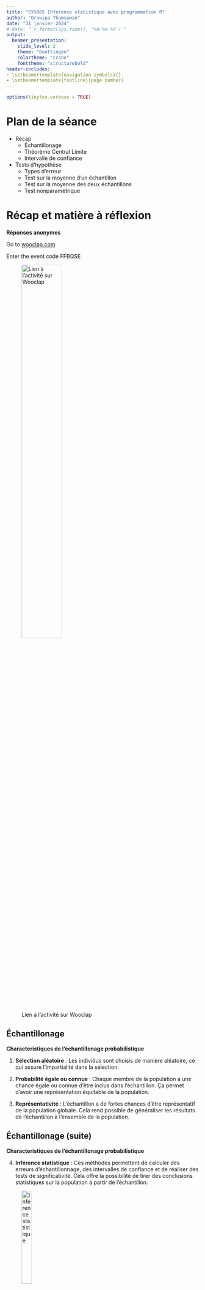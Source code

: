 ```yaml
---
title: "SYS865 Inférence statistique avec programmation R"
author: "Ornwipa Thamsuwan"
date: "31 janvier 2024"
# date: "`r format(Sys.time(), '%d-%m-%Y')`"
output:
  beamer_presentation: 
    slide_level: 2
    theme: "Goettingen"
    colortheme: "crane"
    fonttheme: "structurebold"
header-includes:
- \setbeamertemplate{navigation symbols}{}
- \setbeamertemplate{footline}[page number]
---
```


```r
options(tinytex.verbose = TRUE)
```

# Plan de la séance

- Récap
  - Échantillonage
  - Théorème Central Limite
  - Intervalle de confiance
- Tests d'hypothèse
  - Types d'erreur
  - Test sur la moyenne d'un échantillon
  - Test sur la moyenne des deux échantillons
  - Test nonparamétrique

# Récap et matière à réflexion

**Réponses anonymes**

Go to [wooclap.com](wooclap.com)

Enter the event code FFBQSE

![Lien à l'activité sur Wooclap](Wooclap-31-janvier-2023.png){width=50%, height=50%}

## Échantillonage

**Characteristiques de l'échantillonage probabilistique**

1. **Sélection aléatoire** : Les individus sont choisis de manière aléatoire, ce qui assure l'impartialité dans la sélection.

\pause

2. **Probabilité égale ou connue** : Chaque membre de la population a une chance égale ou connue d'être inclus dans l'échantillon. Ça permet d'avoir une représentation équitable de la population.

\pause

3. **Représentativité** : L'échantillon a de fortes chances d'être représentatif de la population globale. Cela rend possible de généraliser les résultats de l'échantillon à l'ensemble de la population.

## Échantillonage (suite)

**Characteristiques de l'échantillonage probabilistique**

4. **Inférence statistique** : Ces méthodes permettent de calculer des erreurs d'échantillonnage, des intervalles de confiance et de réaliser des tests de significativité. Cela offre la possibilité de tirer des conclusions statistiques sur la population à partir de l'échantillon.

![Inférence statistique](Slide-images\Population-Sample.png){width=25%, height=25%}

## Théorème Central Limite

À mesure que l'échantillon s'agrandit, la distribution de la moyenne de cet échantillon \( \overline{X}_n \) se rapproche d'une distribution normale, indépendamment de la forme de la distribution de la population.

![Théorème Central Limite](Slide-images\clt.jpg){width=70%, height=50%}

## Théorème Central Limite (suite)

Le Théorème Central Limite peut être résumé par l'équation suivante :

\[ \overline{X}_n \approx N\left(\mu, \frac{\sigma^2}{n}\right) \]

Où :

- \( \overline{X}_n \) est la moyenne de l'échantillon d'un ensemble de \( n \) variables aléatoires **\textcolor{brown}{indépendantes et identiquement distribuées}**.

- \( N\left(\mu, \frac{\sigma^2}{n}\right) \) indique que \( \overline{X}_n \) suit approximativement une distribution normale avec une moyenne \( \mu \) (la moyenne de la population) et une variance \( \frac{\sigma^2}{n} \) (la variance de la population divisée par la taille de l'échantillon \( n \)).

## Intervalle de confiance

Un IC est une plage de valeurs statistiques utilisée pour estimer la fiabilité d'une estimation d'un paramètre de population, comme la moyenne. Il est exprimé avec un niveau de confiance, indiquant la probabilité que cet intervalle contienne le vrai paramètre de la population.

### Lorsque \( \sigma \) est Connue

- Formule : \( CI = \overline{x} \pm z \times \frac{\sigma}{\sqrt{n}} \)

- \( z \) : Score Z de la distribution normale, correspondant au niveau de confiance souhaité.

### Lorsque \( \sigma \) est Inconnue

- Formule : \( CI = \overline{x} \pm t \times \frac{s}{\sqrt{n}} \)

- \( t \) : Score t de la distribution t, variant selon la taille de l'échantillon.

## Intervalle de confiance (dernier TP)

```r
data <- read.csv("diabetes.csv")

# Filter out 0 values from the Glucose column
filtered_data <- subset(data, Glucose > 0)

# Calculate density for each group
density_all <- density(filtered_data$Glucose, na.rm = TRUE)
density_outcome_0 <- density(subset(filtered_data, Outcome == 0)$Glucose, na.rm = TRUE)
density_outcome_1 <- density(subset(filtered_data, Outcome == 1)$Glucose, na.rm = TRUE)

# Find the range for the plot
x_lim_range <- range(density_all$x, density_outcome_0$x, density_outcome_1$x)
y_lim_range <- range(density_all$y, density_outcome_0$y, density_outcome_1$y)

# Set up the plot with appropriate limits
plot(density_all, xlim = x_lim_range, ylim = y_lim_range, 
     main = "Density Plot of Glucose", 
     xlab = "Concentration de Glucose Plasmatique à 2h (GTIT) [mg/dL]", 
     ylab = "Density", col = "black")

# Overlay the density plots for each group
lines(density_outcome_0, col = "blue")
lines(density_outcome_1, col = "red")

# Add a legend
legend("topright", legend = c("All", "Outcome 0 (non-diabetic)", "Outcome 1 (diabetic)"), 
       col = c("black", "blue", "red"), lty = 1, cex = 0.8)
```

\pause
\textcolor{red}{Les personnes diabétiques et non diabétiques ont-elles des niveaux différents du glucose plasmatique ?}

## Intervalle de confiance (dernier TP)

En appliquant le Théorème Central Limite ...

```r
# Calculate mean and standard deviation for each Outcome group
mean_glucose_0 <- mean(subset(filtered_data, Outcome == 0)$Glucose, na.rm = TRUE)
sd_glucose_0 <- sd(subset(filtered_data, Outcome == 0)$Glucose, na.rm = TRUE)

mean_glucose_1 <- mean(subset(filtered_data, Outcome == 1)$Glucose, na.rm = TRUE)
sd_glucose_1 <- sd(subset(filtered_data, Outcome == 1)$Glucose, na.rm = TRUE)

# Define a sequence of glucose values for plotting
glucose_range <- seq(min(filtered_data$Glucose, na.rm = TRUE), max(filtered_data$Glucose, na.rm = TRUE), length.out = 200)

# Calculate normal distribution values for each group
normal_values_0 <- dnorm(glucose_range, mean = mean_glucose_0, sd = sd_glucose_0)
normal_values_1 <- dnorm(glucose_range, mean = mean_glucose_1, sd = sd_glucose_1)

# Plot the normal probability distributions
plot(glucose_range, normal_values_0, type = 'l', col = 'blue', lwd = 2, 
     main = 'Normal Probability Distributions of Glucose by Outcome with 95% Confidence Intervals of the Means', 
     xlab = 'Concentration de Glucose Plasmatique à 2h (GTIT) [mg/dL]', 
     ylab = 'Density')
lines(glucose_range, normal_values_1, col = 'red', lwd = 2)

# Define a function to calculate the confidence interval
calculate_ci <- function(data, conf_level = 0.95) {
  mean_glucose <- mean(data$Glucose, na.rm = TRUE)
  sd_glucose <- sd(data$Glucose, na.rm = TRUE)
  n <- sum(!is.na(data$Glucose))
  
  alpha <- 1 - conf_level
  se <- sd_glucose / sqrt(n)
  t_critical <- qt(1 - alpha/2, df = n - 1)
  margin_error <- t_critical * se
  
  ci_lower <- mean_glucose - margin_error
  ci_upper <- mean_glucose + margin_error
  
  return(c(lower = ci_lower, upper = ci_upper))
}

# Calculate CI for filtered data and each Outcome group
ci_outcome_0 <- calculate_ci(subset(filtered_data, Outcome == 0))
ci_outcome_1 <- calculate_ci(subset(filtered_data, Outcome == 1))

# Add CI lines for each group
abline(v = ci_outcome_0["lower"], col = "blue", lty = 2)
abline(v = ci_outcome_0["upper"], col = "blue", lty = 2)
abline(v = ci_outcome_1["lower"], col = "red", lty = 2)
abline(v = ci_outcome_1["upper"], col = "red", lty = 2)

# Add a legend
legend("topright", legend = c("Outcome 0", "Outcome 1"), col = c("blue", "red"), lwd = 2)
```

\pause
\textcolor{red}{Les deux moyennes sont-elles différentes ?}

## Plan de la séance

- Récap
  - Échantillonage
  - Théorème Central Limite
  - Intervalle de confiance
- Test d'hypothèse
  - Types d'erreur
  - Test sur la moyenne d'un échantillon
  - Test sur la moyenne des deux échantillons
  - Test nonparamétrique

# Types d'erreur

**Erreur de type I (faux positif)** : l'enquêteur rejette une *hypothèse nulle* qui est réellement vraie dans la population.

**Erreur de type II (faux négatif)** : l’investigateur ne parvient pas à rejeter une *hypothèse nulle* qui est en réalité fausse dans la population.

\pause
... mais quelle est l'hypothèse nulle ?

\pause
Alors, voici un exemple ...

![Erreur de type I et II](Slide-images\Type-1-and-2-Error-reddit.png){width=60%, height=30%}

## Erreur type I

**Alpha \( \alpha \)** représente le seuil de probabilité de commettre une erreur de type I dans un test d'hypothèse. C'est la probabilité maximale acceptable de rejeter à tort l'hypothèse nulle. 

Communément fixé à 0,05 (5 %), un \( \alpha \) de 0,05 signifie qu'il y a 5 % de chances de rejeter l'hypothèse nulle alors qu'elle est en réalité vraie.

Réduire \( \alpha \) diminue les chances d'une erreur de type I, mais augmente le risque d'une erreur de type II.

## Erreur type II

**Beta \( \beta \)** représente la probabilité de commettre une erreur de type II dans un test d'hypothèse. C'est la probabilité de ne pas rejeter une hypothèse nulle fausse. 

La puissance d'un test, qui est \( 1 - \beta \), indique la capacité du test à rejeter correctement une fausse hypothèse nulle. 

Réduire \( \beta \) (augmentant ainsi la puissance) nécessite souvent d'augmenter la taille de l'échantillon ou la taille de l'effet.

## Types d'erreur : mise en application

En supposant que le paramètre "Glucose" est normalement distribué ...

```r
# Calculate mean and standard deviation for each Outcome group
mean_glucose_0 <- mean(subset(filtered_data, Outcome == 0)$Glucose, na.rm = TRUE)
sd_glucose_0 <- sd(subset(filtered_data, Outcome == 0)$Glucose, na.rm = TRUE)

mean_glucose_1 <- mean(subset(filtered_data, Outcome == 1)$Glucose, na.rm = TRUE)
sd_glucose_1 <- sd(subset(filtered_data, Outcome == 1)$Glucose, na.rm = TRUE)

# Define a sequence of glucose values for plotting
glucose_range <- seq(min(filtered_data$Glucose, na.rm = TRUE), max(filtered_data$Glucose, na.rm = TRUE), length.out = 200)

# Calculate normal distribution values for each group
normal_values_0 <- dnorm(glucose_range, mean = mean_glucose_0, sd = sd_glucose_0)
normal_values_1 <- dnorm(glucose_range, mean = mean_glucose_1, sd = sd_glucose_1)

# Plot the normal probability distributions
plot(glucose_range, normal_values_0, type = 'l', col = 'blue', lwd = 2, 
     main = 'Normal Probability Distributions of Glucose by Outcome', 
     xlab = 'Concentration de Glucose Plasmatique à 2h (GTIT) [mg/dL]', 
     ylab = 'Density')
lines(glucose_range, normal_values_1, col = 'red', lwd = 2)

# Add a legend
legend("topright", legend = c("Outcome 0", "Outcome 1"), col = c("blue", "red"), lwd = 2)
```

## Erreur type I

Une concentration de glucose plasmatique (à 2h) est supérieure à 140 mg/dL quand la personne n'est pas diabétique.

```r
# Plot the normal probability distributions
plot(glucose_range, normal_values_0, type = 'l', col = 'blue', lwd = 2, 
     main = 'Normal Probability Distributions of Glucose by Outcome', 
     xlab = 'Concentration de Glucose Plasmatique à 2h (GTIT) [mg/dL]', 
     ylab = 'Density', ylim = c(0, max(normal_values_0, normal_values_1)))
lines(glucose_range, normal_values_1, col = 'red', lwd = 2)

# Add a vertical line at x=140
abline(v = 140, col = "black", lwd = 2, lty = 2)

# Highlight the area under the blue curve to the right of x=140 (Type I error area for Outcome 0)
x_area <- glucose_range[glucose_range > 140]
y_area <- dnorm(x_area, mean = mean_glucose_0, sd = sd_glucose_0)
polygon(c(140, x_area, max(glucose_range)), c(0, y_area, 0), col = "lightblue", border = NA)

# Add a legend
legend("topright", legend = c("Outcome 0", "Outcome 1", "Erreur type I (Valeur supérieur à 140)"), 
       col = c("blue", "red", "lightblue"), lty = 1, lwd = 2, bty = "n")
```

## Erreur type II

Une concentration de glucose plasmatique (à 2h) est inférieure à 140 mg/dL quand la personne est diabétique.

```r
# Plot the normal probability distributions
plot(glucose_range, normal_values_0, type = 'l', col = 'blue', lwd = 2, 
     main = 'Normal Probability Distributions of Glucose by Outcome', 
     xlab = 'Concentration de Glucose Plasmatique à 2h (GTIT) [mg/dL]', 
     ylab = 'Density', ylim = c(0, max(normal_values_0, normal_values_1)))
lines(glucose_range, normal_values_1, col = 'red', lwd = 2)

# Add a vertical line at x=140
abline(v = 140, col = "black", lwd = 2, lty = 2)

# Highlight the area under the red curve to the left of x=140 (Type II error area for Outcome 1)
x_area <- glucose_range[glucose_range < 140]
y_area <- dnorm(x_area, mean = mean_glucose_1, sd = sd_glucose_1)
polygon(c(min(glucose_range), x_area, 140), c(0, y_area, 0), col = "lightcoral", border = NA)

# Add a legend
legend("topright", legend = c("Outcome 0", "Outcome 1", "Erreur Type II (Valeur inferieur à 140)"), 
       col = c("blue", "red", "lightcoral"), lty = 1, lwd = 2, bty = "n")
```

## Tableau de contingence

Ou en utilisant directement les décomptes de données ...

\pause
Discrétiser la variable 'Glucose'
```r
data$GlucoseCtgr <- ifelse(data$Glucose < 140, 
                               "Less than 140", 
                               "140 and above")
```

\pause
Créer un tableau de contingence avec les variables discrètes 'GlucoseCtgr' et 'Outcome'
```r
contingency <- table(data$GlucoseCtgr, data$Outcome)
print(contingency)
```

## Tableau de contingence (suite)

Quels sont les valeurs de \( \alpha \) et \( \beta \) ?

\pause
- Erreur type I : 'Glucose' est '140 and above' et 'Outcome' est 0.

- Erreur type II : 'Glucose' est 'Less than 140' et 'Outcome' est 1.

\pause

La mauvaise manière ... \textcolor{red}{à éviter!}
```r
contingency_prb <- prop.table(contingency)
print(contingency_prb)
```

## Tableau de contingence (suite)

La bonne manière ...
```r
total_negatives <- sum(contingency[, "0"])
false_positives <- contingency["140 and above", "0"]
alpha <- false_positives / total_negatives
cat("Alpha (Type I error rate):", alpha, "\n")

total_positives <- sum(contingency[, "1"])
false_negatives <- contingency["Less than 140", "1"] 
beta <- false_negatives / total_positives
cat("Beta (Type II error rate):", beta, "\n")
```

## Types d'erreur : conclusion

- **\( \alpha \)** : Probabilité d'un faux positif (erreur de type I).
- **\( \beta \)** : Probabilité d'un faux négatif (erreur de type II).
- Équilibrer \( \alpha \) et \( \beta \) est crucial dans les tests d'hypothèses, car la diminution de l'un augmente souvent l'autre. Le choix de \( \alpha \) et \( \beta \) est influencé par le contexte de l'étude et l'importance relative des erreurs dans le scénario de recherche spécifique.

![Équilibre entre \(\alpha\) et \(\beta\)](Slide-images\erreurdetype.jpg){width=35%, height=35%}

# Tests d'hypothèse

Les tests d'hypothèses sont utilisés pour déterminer s'il existe suffisamment de preuves pour soutenir une croyance ou une théorie particulière sur un paramètre de population.
\pause

Exemples dans le génie mécanique :

- Tester si un matériau composite possède une résistance à la traction supérieure à celle d'un matériau standard.

- Comparer l'efficacité thermique de deux liquides de refroidissement moteur différents.

- Analyser si une nouvelle technique d'amortissement des vibrations réduit plus efficacement les vibrations qu'une méthode actuelle. 

## Hypothèse nulle (\( H_0 \)) et alternative (\( H_1 \))

L'**hypothèse nulle** est une déclaration indiquant qu'il n'y a aucun effet ou aucune différence dans un contexte particulier. C'est une position par défaut suggérant que toute différence ou signification observée dans un ensemble de données est purement due au hasard.
\pause

L'**hypothèse alternative** est ce que l'on souhaite prouver. C'est une déclaration qui indique une différence ou un effet. Cette hypothèse est acceptée uniquement lorsque les données fournissent suffisamment de preuves pour rejeter l'hypothèse nulle.

## Démarches dans les tests d'hypothèses

Dans les tests d'hypothèses, on commence par supposer que l'hypothèse nulle est vraie. Ensuite, en fonction des données de l'échantillon, on teste cette hypothèse. Si les preuves sont suffisamment fortes contre \(H_0\), on la rejette en faveur de \(H_1\). La décision est souvent prise en utilisant les valeurs \(p\) et des niveaux de signification prédéfinis (comme \(\alpha = 0,05\)).

# Test sur la moyenne d'un échantillon

### 1. Formulation des hypothèses

\(H_0\) postule que la moyenne de la population (\(\mu\)) est égale à une valeur spécifique (\(\mu_0\)). 

- Formellement, \(H_0:\mu=\mu_0\)

\(H_1\) ou \(H_a\) suggère que la moyenne de la population diffère de cette valeur. 

- \(H_0:\mu\neq\mu_0\) (test bilatéral), \(H_0:\mu>\mu_0\) (test unilatéral droit), ou \(H_0:\mu<\mu_0\) (test unilatéral gauche)

\pause
### 2. Collecte de données et calculs statistiques

À partir des données collectées, calculer

- la moyenne de l'échantillon (\( \overline{x} \)),

- l'écart-type de l'échantillon (\( s \)) et

- la taille de l'échantillon (\( n \)).

## Test sur la moyenne d'un échantillon

### 3. Choix du test statistique et calculs

Utiliser un test (\( t \)) de Student pour comparer la moyenne de l'échantillon à la valeur spécifiée (\(\mu_0\)). 

- \( t = \frac{\overline{x} - \mu_0}{s / \sqrt{n}} \).

\pause
### 4. Décision statistique et interprétation

Déterminer une **valeur critique** par le niveau de signification \(\alpha\) (souvent 0,05). 

\pause
Si la valeur \( t \) est *en dehors des limites* de la valeur critique, rejeter \(H_0\).

Rejeter \(H_0\) indique que la moyenne de la population diffère significativement de \(\mu_0\). 

\pause
Si \(H_0\) n'est pas rejetée, il n'y a pas suffisamment de preuves pour affirmer que la moyenne de la population est différente de \(\mu_0\).

## Valeur critique

La **valeur critique** est un seuil utilisé pour déterminer si la statistique de test calculée (comme une valeur \( t \) ou \( z \)) indique un résultat statistiquement significatif, à partir de laquelle on décide de rejeter ou non l'hypothèse nulle.

\pause
La valeur critique est déterminée en fonction du niveau de signification \( \alpha \) (souvent 0,05) et, pour un test \( t \), du nombre de degrés de liberté (\( df \) ou "degree of freedom" en anglais).

\pause
```r
qt(1 - 0.05/2, df = 29)
```

\pause
Pour un test \( z \), la valeur critique dépend de la distribution normale standard, \( N(0,1) \).

\pause
```r
qnorm(0.975)
```

## Tests d'hypothèse avec la distribution t

### Test bilatéral (à deux queues)

- **Valeur critique** : \( t_{\alpha/2, \text{df}} \) et \( -t_{\alpha/2, \text{df}} \)
- Rejeter de \(H_0\) si \( t_{\text{test}} > t_{\alpha/2, \text{df}} \) ou \( t_{\text{test}} < -t_{\alpha/2, \text{df}} \)

### Test unilatéral gauche (à queue gauche)

- **Valeur critique** : \( t_{\alpha, \text{df}} \)
- Rejeter de \(H_0\) si \( t_{\text{test}} < -t_{\alpha, \text{df}} \)

### Test unilatéral droit (à queue droite)

- **Valeur critique** : \( t_{\alpha, \text{df}} \)
- Rejeter de \(H_0\) si \( t_{\text{test}} > t_{\alpha, \text{df}} \)

## Tests d'hypothèse avec la distribution t

![Rejeter \(H_0\)](Slide-images\rejecth0.png){width=70%, height=70%}

## Exemples avec R

À partir de la base des données "Pima Indian Diabetes" ...

Nous voulons tester si la population étudiée a un IMC moyen considéré comme normal, défini entre 18,5 et 24,9, avec un niveau de signification \(\alpha\) de 0,05.

\pause
**1. Formulation des hypothèses**

**\(H_0\)** : La moyenne de l'IMC de la population est normale (c'est-à-dire, située dans la plage 18.5 - 24.9).

- **Formellement**: \(H_0: 18.5 \leq \mu \leq 24.9\)

**\(H_1\)** : La moyenne de l'IMC de la population n'est pas normale (c'est-à-dire, en dehors de la plage 18.5 - 24.9).

- **Formellement**: \(H_1: \mu < 18.5\) ou \(\mu > 24.9\)

## Exemples avec R (suite)

**2. Collecte de données et calculs statistiques**

```r
filtered_bmi <- data$BMI[data$BMI>0 & !is.na(data$BMI)]
mean_bmi <- mean(filtered_bmi)
sd_bmi <- sd(filtered_bmi)
n <- length(filtered_bmi)
```

\pause
**3. Choix du test statistique et calculs**
```r
mu_0_lower <- 18.5
mu_0_upper <- 24.9
tstat_upper <- (mean_bmi-mu_0_lower) / (sd_bmi/sqrt(n))
tstat_lower <- (mean_bmi-mu_0_upper) / (sd_bmi/sqrt(n))
cat(tstat_lower, tstat_upper)
```

## Exemples avec R (suite)

**4. Décision statistique et interprétation**

Déterminer les valeurs critiques \( t_{-\alpha/2} \) et \( t_{\alpha/2} \)

\pause
```r
alpha <- 0.05
tcrit_lower <- qt(alpha/2, df = n-1)
tcrit_upper <- qt(1 - alpha/2, df = n-1)
cat(tcrit_lower, tcrit_upper)
```

\pause
Les statistiques \(t\) sont supérieures aux valeurs critiques. Donc, rejeter \(H_0\) et conclure que l'IMC moyen n'est pas normal.

# Test sur la moyenne des deux échantillons

## Quelques exercices stimulants ...

**Réponses anonymes**

Go to [wooclap.com](wooclap.com)

Enter the event code FFBQSE

![Lien à l'activité sur Wooclap](Wooclap-31-janvier-2023.png){width=50%, height=50%}

## Test t pour deux échantillons indépendants

### 1. Hypothèses

**\(H_0\)** : La moyenne de la première population (\( \mu_1 \)) est égale à la moyenne de la seconde population (\( \mu_2 \)). 

- Formellement, \(H_0\): \( \mu_1 = \mu_2 \)

**\(H_1\)** : Les moyennes des deux populations sont différentes.

- Formellement, \(H_1\): \( \mu_1 \neq \mu_2 \)

\pause
### 2. Conditions du test \textcolor{red}{-- Important!}

- Les échantillons sont indépendants.
- Les échantillons sont suffisamment grands ou proviennent de distributions normalement distribuées.
- Les variances des deux populations sont supposées égales.

## Test t pour deux échantillons indépendants

### 3. Statistique de test

La statistique de test \(t\) est calculée comme suit :
\[ t = \frac{\overline{x}_1 - \overline{x}_2}{\sqrt{s_p^2 \left(\frac{1}{n_1} + \frac{1}{n_2}\right)}} \]
où \( \overline{x}_1 \) et \( \overline{x}_2 \) sont les moyennes des échantillons, \( n_1 \) et \( n_2 \) les tailles des échantillons, et \( s_p^2 \) la variance combinée.

## Test t pour deux échantillons indépendants

### 4. Décision et interprétation

Comparer la valeur de \(t\) calculée à une valeur critique de la distribution \(t\).

- Les degrés de liberté sont df = \( n_1 + n_2 - 2 \).

- Le niveau de signification habituel : \( \alpha = 0.05 \).

- Rejeter H0 si \( |t| > t_{\text{critique}} \).

\pause
Rejeter \(H_0\) indique une différence statistiquement significative entre les moyennes des deux populations. 

Si \(H_0\) n'est pas rejetée, cela suggère l'absence de preuve suffisante d'une différence.

## Test t pour deux échantillons appariés

Pour des échantillons appariés, la méthode est similaire mais basée sur les différences appariées entre les deux ensembles de données.

\pause
Quelques exemples :

- Mesurer la capacité de charge d'une batterie *avant* et *après* un nombre de cycles de charge pour déterminer la perte de capacité au fil du temps

- Comparer la force d'un joint soudé *avant* et *après* un processus de vieillissement accéléré pour simuler l'effet à long terme de l'utilisation

- Évaluer la préférence ou le confort d'utilisateurs avec deux designs différents d'un produit pour déterminer lequel est ergonomiquement supérieur (A|B testing)

## Test t pour deux échantillons appariés

### Hypothèse
\[ H_0: \mu_{\text{diff}} = 0 \]
\[ H_1: \mu_{\text{diff}} \neq 0 \]

où \( \mu_{\text{diff}} \) est la moyenne des différences entre les paires.

\pause

### Statistique de test
\[ t = \frac{\overline{d}}{s_d / \sqrt{n}} \]
où \( \overline{d} \) est la moyenne des différences entre les deux mesures \( d_i = x_{i1} - x_{i2} \) pour chaque paire \( i \), \( s_d \) est l'écart-type des différences et \( n \) est le nombre de paires.

## Exemples avec R

À partir de la base des données "Pima Indian Diabetes" ...

Nous voulons tester si les IMC des deux groupes (diabétiques et non diabétiques) sont égaux.

\pause
\textcolor{red}{Les deux groupes sont-ils indépendants ou appariés ?}

\pause
Séparer des données en deux groupes basés sur 'Outcome'
```r
filtered_data <- subset(data, BMI > 0)
bmi_non_diabetic <- 
  filtered_data$BMI[filtered_data$Outcome == 0]
bmi_diabetic <- 
  filtered_data$BMI[filtered_data$Outcome == 1]
```

## Exemples avec R (suite)

Vérifier la condition d'homogénéité des variances
```r
var.test(bmi_non_diabetic, bmi_diabetic)
```

## Exemples avec R (suite)

Effectuer le test t pour échantillons indépendants
```r
t.test(bmi_non_diabetic, bmi_diabetic)
```

## Attention!

Les données ne sont pas normalement distribuées. Alors, il faut utiliser un test non paramétrique.
```r
shapiro.test(bmi_non_diabetic)
shapiro.test(bmi_diabetic)
```

# Test non paramétrique

## Test de Wilcoxon

Le test de Wilcoxon est un test \textcolor{brown}{non paramétrique} utilisé pour comparer les moyennes des deux échantillons. Il est utilisé lorsque les conditions pour un test paramétrique (test \(t\)) ne sont pas remplies.
\pause

- **Test de Rang Somme de Wilcoxon** : Utilisé pour comparer deux échantillons indépendants. Ce test est également connu sous le nom de test de Mann-Whitney.

- **Test de Wilcoxon pour Échantillons Appariés** : Utilisé pour comparer deux échantillons appariés ou mesures répétées sur un même groupe (par exemple, avant et après un traitement).

## Exemples avec R

Avec les mêmes données ...
```r
wilcox.test(bmi_non_diabetic, bmi_diabetic)
```

# Résumé des démarches

**Réponses anonymes**

Go to [wooclap.com](wooclap.com)

Enter the event code FFBQSE

![Lien à l'activité sur Wooclap](Wooclap-31-janvier-2023.png){width=50%, height=50%}

## Réponse correcte

![Démarches de test d'hypothèse](Slide-images\sortingcorrect.JPG){width=80%, height=80%}

# Travaux pratiques

Pour chacun des huit variables (`Pregnancies`, `Glucose`, `BloodPressure`, `SkinThickness`, `Insulin`, `BMI`, `DiabetesPedigreeFunction` et `Age`) dans la base de données sur les diabètes ...

1. Vérifier les conditions pour utiliser un test paramétrique

2. Effectuer le test \(t\) ou Wilcoxon pour comparer les moyennes entre les deux groupes : non diabétique (`Outcome`=0) et diabétique (`Outcome`=1)

3. Interpréter les résultats
